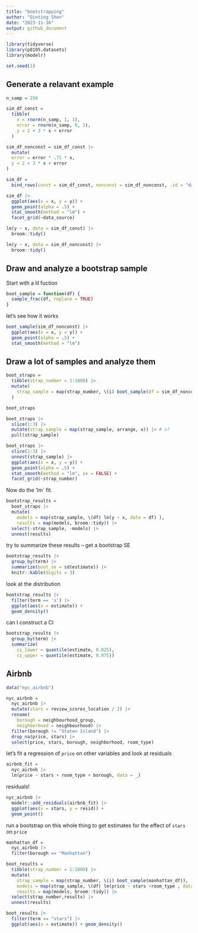 ```yaml
---
title: "bootstrapping"
author: "Qinting Shen"
date: "2023-11-16"
output: github_document
---
```


```r
library(tidyverse)
library(p8105.datasets)
library(modelr)

set.seed(1)
```

## Generate a relavant example
```r
n_samp = 250

sim_df_const = 
  tibble(
    x = rnorm(n_samp, 1, 1),
    error = rnorm(n_samp, 0, 1),
    y = 2 + 3 * x + error
  )

sim_df_nonconst = sim_df_const |> 
  mutate(
  error = error * .75 * x,
  y = 2 + 3 * x + error
)


```


```r
sim_df = 
  bind_rows(const = sim_df_const, nonconst = sim_df_nonconst, .id = "data_source") 

sim_df |> 
  ggplot(aes(x = x, y = y)) + 
  geom_point(alpha = .5) +
  stat_smooth(method = "lm") +
  facet_grid(~data_source) 
```

```r
lm(y ~ x, data = sim_df_const) |> 
  broom::tidy() 

lm(y ~ x, data = sim_df_nonconst) |> 
  broom::tidy() 
```


## Draw and analyze a bootstrap sample

Start with a lil fuction
```r
boot_sample = function(df) {
  sample_frac(df, replace = TRUE)
}
```

let's see how it works
```r
boot_sample(sim_df_nonconst) |> 
  ggplot(aes(x = x, y = y)) + 
  geom_point(alpha = .5) +
  stat_smooth(method = "lm")
```


## Draw a lot of samples and analyze them

```r
boot_straps = 
  tibble(strap_number = 1:1000) |> 
  mutate(
    strap_sample = map(strap_number, \(i) boot_sample(df = sim_df_nonconst))
  )

boot_straps

boot_straps |> 
  slice(1:3) |> 
  mutate(strap_sample = map(strap_sample, arrange, x)) |> # x?
  pull(strap_sample)
```



```r
boot_straps |> 
  slice(1:3) |> 
  unnest(strap_sample) |> 
  ggplot(aes(x = x, y = y)) + 
  geom_point(alpha = .5) +
  stat_smooth(method = "lm", se = FALSE) +
  facet_grid(~strap_number) 

```

Now do the 'lm` fit.
```r
bootstrap_results = 
  boot_straps |> 
  mutate(
    models = map(strap_sample, \(df) lm(y ~ x, data = df) ),
    results = map(models, broom::tidy)) |> 
  select(-strap_sample, -models) |> 
  unnest(results)
```

try to summarize these results -- get a bootstrap SE
```r
bootstrap_results |> 
  group_by(term) |> 
  summarize(boot_se = sd(estimate)) |> 
  knitr::kable(digits = 3)
```


look at the distribution
```r
bootstrap_results |> 
  filter(term == 'x') |> 
  ggplot(aes(x = estimate)) +
  geom_density()
```


can I construct a CI
```r
bootstrap_results |> 
  group_by(term) |> 
  summarize(
    ci_lower = quantile(estimate, 0.025), 
    ci_upper = quantile(estimate, 0.975))
```



## Airbnb
```r
data("nyc_airbnb")

nyc_airbnb = 
  nyc_airbnb |> 
  mutate(stars = review_scores_location / 2) |> 
  rename(
    borough = neighbourhood_group,
    neighborhood = neighbourhood) |> 
  filter(borough != "Staten Island") |> 
  drop_na(price, stars) |> 
  select(price, stars, borough, neighborhood, room_type)
```

let's fit a regression of `price` on other variables and look at residuals

```r
airbnb_fit =
  nyc_airbnb |> 
  lm(price ~ stars + room_type + borough, data = _)
```

residuals!
```r
nyc_airbnb |> 
  modelr::add_residuals(airbnb_fit) |> 
  ggplot(aes(x = stars, y = resid)) + 
  geom_point() 
```

run a bootstrap on this whole thing to get estimates for the effect of `stars` on `price`

```r
manhattan_df = 
  nyc_airbnb |> 
  filter(borough == "Manhattan") 

boot_results =
  tibble(strap_number = 1:1000) |> 
  mutate(
    strap_sample = map(strap_number, \(i) boot_sample(manhattan_df)),
    models = map(strap_sample, \(df) lm(price ~ stars +room_type , data = df)),
    results = map(models, broom::tidy)) |> 
  select(strap_number,results) |> 
  unnest(results) 

boot_results |> 
  filter(term == "stars") |> 
  ggplot(aes(x = estimate)) + geom_density()
```

